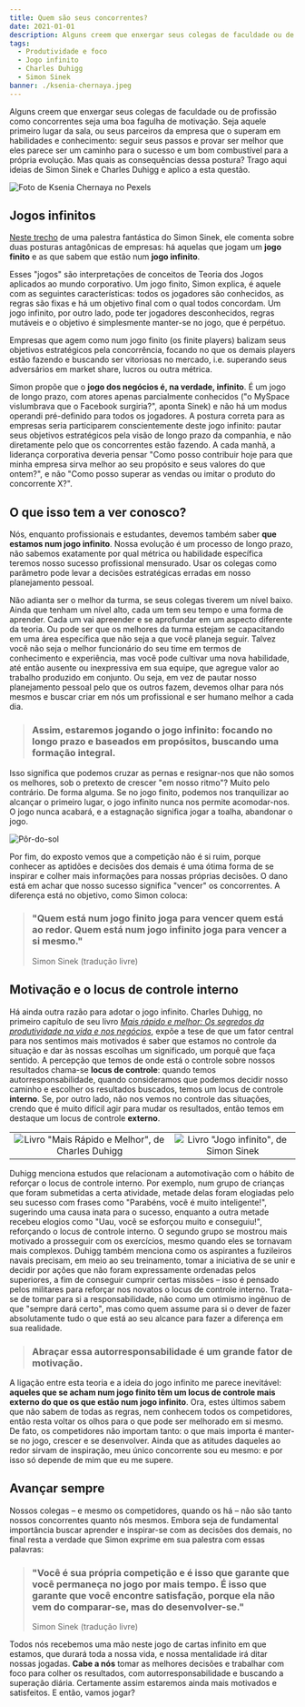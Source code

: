 ```yaml
---
title: Quem são seus concorrentes?
date: 2021-01-01
description: Alguns creem que enxergar seus colegas de faculdade ou de profissão como concorrentes seja uma boa fagulha de motivação. Seja aquele primeiro lugar da sala, ou seus parceiros da empresa que o superam em habilidades e conhecimento seguir seus passos e provar ser melhor que eles parece ser um caminho para o sucesso e um bom combustível para a própria evolução. Mas quais as consequências dessa postura? Trago aqui ideias de Simon Sinek e Charles Duhigg e aplico a esta questão.
tags:
  - Produtividade e foco
  - Jogo infinito
  - Charles Duhigg
  - Simon Sinek
banner: ./ksenia-chernaya.jpeg
---
```


Alguns creem que enxergar seus colegas de faculdade ou de profissão como concorrentes seja uma boa fagulha de motivação. Seja aquele primeiro lugar da sala, ou seus parceiros da empresa que o superam em habilidades e conhecimento: seguir seus passos e provar ser melhor que eles parece ser um caminho para o sucesso e um bom combustível para a própria evolução. Mas quais as consequências dessa postura? Trago aqui ideias de Simon Sinek e Charles Duhigg e aplico a esta questão.

![Foto de Ksenia Chernaya no Pexels](./ksenia-chernaya.jpeg)

## Jogos infinitos

[Neste trecho](https://www.youtube.com/watch?v=KbYzF6Zy5tY) de uma palestra fantástica do Simon Sinek, ele comenta sobre duas posturas antagônicas de empresas: há aquelas que jogam um **jogo finito** e as que sabem que estão num **jogo infinito**.

Esses "jogos" são interpretações de conceitos de Teoria dos Jogos aplicados ao mundo corporativo. Um jogo finito, Simon explica, é aquele com as seguintes características: todos os jogadores são conhecidos, as regras são fixas e há um objetivo final com o qual todos concordam. Um jogo infinito, por outro lado, pode ter jogadores desconhecidos, regras mutáveis e o objetivo é simplesmente manter-se no jogo, que é perpétuo.

Empresas que agem como num jogo finito (os finite players) balizam seus objetivos estratégicos pela concorrência, focando no que os demais players estão fazendo e buscando ser vitoriosas no mercado, i.e. superando seus adversários em market share, lucros ou outra métrica.

Simon propõe que o **jogo dos negócios é, na verdade, infinito**. É um jogo de longo prazo, com atores apenas parcialmente conhecidos ("o MySpace vislumbrava que o Facebook surgiria?", aponta Sinek) e não há um modus operandi pré-definido para todos os jogadores. A postura correta para as empresas seria participarem conscientemente deste jogo infinito: pautar seus objetivos estratégicos pela visão de longo prazo da companhia, e não diretamente pelo que os concorrentes estão fazendo. A cada manhã, a liderança corporativa deveria pensar "Como posso contribuir hoje para que minha empresa sirva melhor ao seu propósito e seus valores do que ontem?", e não "Como posso superar as vendas ou imitar o produto do concorrente X?".

## O que isso tem a ver conosco?

Nós, enquanto profissionais e estudantes, devemos também saber **que estamos num jogo infinito**. Nossa evolução é um processo de longo prazo, não sabemos exatamente por qual métrica ou habilidade específica teremos nosso sucesso profissional mensurado. Usar os colegas como parâmetro pode levar a decisões estratégicas erradas em nosso planejamento pessoal.

Não adianta ser o melhor da turma, se seus colegas tiverem um nível baixo. Ainda que tenham um nível alto, cada um tem seu tempo e uma forma de aprender. Cada um vai apreender e se aprofundar em um aspecto diferente da teoria. Ou pode ser que os melhores da turma estejam se capacitando em uma área específica que não seja a que você planeja seguir. Talvez você não seja o melhor funcionário do seu time em termos de conhecimento e experiência, mas você pode cultivar uma nova habilidade, até então ausente ou inexpressiva em sua equipe, que agregue valor ao trabalho produzido em conjunto. Ou seja, em vez de pautar nosso planejamento pessoal pelo que os outros fazem, devemos olhar para nós mesmos e buscar criar em nós um profissional e ser humano melhor a cada dia.

> ### Assim, estaremos jogando o jogo infinito: focando no longo prazo e baseados em propósitos, buscando uma formação integral.

Isso significa que podemos cruzar as pernas e resignar-nos que não somos os melhores, sob o pretexto de crescer "em nosso ritmo"? Muito pelo contrário. De forma alguma. Se no jogo finito, podemos nos tranquilizar ao alcançar o primeiro lugar, o jogo infinito nunca nos permite acomodar-nos. O jogo nunca acabará, e a estagnação significa jogar a toalha, abandonar o jogo.

![Pôr-do-sol](./sunset.jpeg)

Por fim, do exposto vemos que a competição não é si ruim, porque conhecer as aptidões e decisões dos demais é uma ótima forma de se inspirar e colher mais informações para nossas próprias decisões. O dano está em achar que nosso sucesso significa "vencer" os concorrentes. A diferença está no objetivo, como Simon coloca:

> ### "Quem está num jogo finito joga para vencer quem está ao redor. Quem está num jogo infinito joga para vencer a si mesmo."
> Simon Sinek (tradução livre)

## Motivação e o locus de controle interno

Há ainda outra razão para adotar o jogo infinito. Charles Duhigg, no primeiro capítulo de seu livro *[Mais rápido e melhor: Os segredos da produtividade na vida e nos negócios](https://www.amazon.com.br/Mais-r%C3%A1pido-melhor-Segredos-Produtividade/dp/8547000089/ref=asc_df_8547000089/?tag=googleshopp00-20&linkCode=df0&hvadid=379728838318&hvpos=&hvnetw=g&hvrand=4045033869979697656&hvpone=&hvptwo=&hvqmt=&hvdev=c&hvdvcmdl=&hvlocint=&hvlocphy=1001625&hvtargid=pla-1003008357992&psc=1)*, expõe a tese de que um fator central para nos sentimos mais motivados é saber que estamos no controle da situação e dar às nossas escolhas um significado, um porquê que faça sentido. A percepção que temos de onde está o controle sobre nossos resultados chama-se **locus de controle**: quando temos autorresponsabilidade, quando consideramos que podemos decidir nosso caminho e escolher os resultados buscados, temos um locus de controle **interno**. Se, por outro lado, não nos vemos no controle das situações, crendo que é muito difícil agir para mudar os resultados, então temos em destaque um locus de controle **externo**.

|           |   |  
:-------------------------:|:-------------------------:
![Livro "Mais Rápido e Melhor", de Charles Duhigg](./mais-rapido-e-melhor.jpg)  |  ![Livro "Jogo infinito", de Simon Sinek](./jogo-infinito.jpg)

Duhigg menciona estudos que relacionam a automotivação com o hábito de reforçar o locus de controle interno. Por exemplo, num grupo de crianças que foram submetidas a certa atividade, metade delas foram elogiadas pelo seu sucesso com frases como "Parabéns, você é muito inteligente!", sugerindo uma causa inata para o sucesso, enquanto a outra metade recebeu elogios como "Uau, você se esforçou muito e conseguiu!", reforçando o locus de controle interno. O segundo grupo se mostrou mais motivado a prosseguir com os exercícios, mesmo quando eles se tornavam mais complexos. Duhigg também menciona como os aspirantes a fuzileiros navais precisam, em meio ao seu treinamento, tomar a iniciativa de se unir e decidir por ações que não foram expressamente ordenadas pelos superiores, a fim de conseguir cumprir certas missões – isso é pensado pelos militares para reforçar nos novatos o locus de controle interno. Trata-se de tomar para si a responsabilidade, não como um otimismo ingênuo de que "sempre dará certo", mas como quem assume para si o dever de fazer absolutamente tudo o que está ao seu alcance para fazer a diferença em sua realidade.

> ### Abraçar essa autorresponsabilidade é um grande fator de motivação.

A ligação entre esta teoria e a ideia do jogo infinito me parece inevitável: **aqueles que se acham num jogo finito têm um locus de controle mais externo do que os que estão num jogo infinito**. Ora, estes últimos sabem que não sabem de todas as regras, nem conhecem todos os competidores, então resta voltar os olhos para o que pode ser melhorado em si mesmo. De fato, os competidores não importam tanto: o que mais importa é manter-se no jogo, crescer e se desenvolver. Ainda que as atitudes daqueles ao redor sirvam de inspiração, meu único concorrente sou eu mesmo: e por isso só depende de mim que eu me supere.

## Avançar sempre

Nossos colegas – e mesmo os competidores, quando os há – não são tanto nossos concorrentes quanto nós mesmos. Embora seja de fundamental importância buscar aprender e inspirar-se com as decisões dos demais, no final resta a verdade que Simon exprime em sua palestra com essas palavras:

> ### "Você é sua própria competição e é isso que garante que você permaneça no jogo por mais tempo. É isso que garante que você encontre satisfação, porque ela não vem do comparar-se, mas do desenvolver-se."
> Simon Sinek (tradução livre)

Todos nós recebemos uma mão neste jogo de cartas infinito em que estamos, que durará toda a nossa vida, e nossa mentalidade irá ditar nossas jogadas. **Cabe a nós** tomar as melhores decisões e trabalhar com foco para colher os resultados, com autorresponsabilidade e buscando a superação diária. Certamente assim estaremos ainda mais motivados e satisfeitos. E então, vamos jogar?